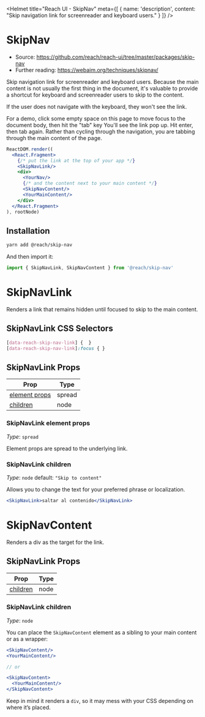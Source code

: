 
<Helmet
  title="Reach UI - SkipNav"
  meta={[
    { name: 'description', content: "Skip navigation link for screenreader and keyboard users." }
  ]}
/>

# SkipNav

- Source: https://github.com/reach/reach-ui/tree/master/packages/skip-nav
- Further reading: https://webaim.org/techniques/skipnav/

Skip navigation link for screenreader and keyboard users. Because the main content is not usually the first thing in the document, it's valuable to provide a shortcut for keyboard and screenreader users to skip to the content.

If the user does not navigate with the keyboard, they won't see the link.

For a demo, click some empty space on this page to move focus to the document body, then hit the "tab" key You'll see the link pop up. Hit enter, then tab again. Rather than cycling through the navigation, you are tabbing through the main content of the page.

```jsx
ReactDOM.render((
  <React.Fragment>
    {/* put the link at the top of your app */}
    <SkipNavLink/>
    <div>
      <YourNav/>
      {/* and the content next to your main content */}
      <SkipNavContent/>
      <YourMainContent/>
    </div>
  </React.Fragment>
), rootNode)
```

## Installation

```bash
yarn add @reach/skip-nav
```

And then import it:

```js
import { SkipNavLink, SkipNavContent } from '@reach/skip-nav'
```

# SkipNavLink

Renders a link that remains hidden until focused to skip to the main content.

## SkipNavLink CSS Selectors

```css
[data-reach-skip-nav-link] {  }
[data-reach-skip-nav-link]:focus { }
```

## SkipNavLink Props

| Prop                   | Type   |
| -----------------------| ------ |
| [element props](#skipnavlink-element-props)  | spread |
| [children](#skipnavlink-children)  | node |

### SkipNavLink element props

*Type*: `spread`

Element props are spread to the underlying link.

### SkipNavLink children

*Type*: `node` default: `"Skip to content"`

Allows you to change the text for your preferred phrase or localization.

```jsx
<SkipNavLink>saltar al contenido</SkipNavLink>
```

# SkipNavContent

Renders a div as the target for the link.

## SkipNavLink Props

| Prop                   | Type   |
| -----------------------| ------ |
| [children](#skipnavcontent-children)  | node |

### SkipNavLink children

*Type*: `node`

You can place the `SkipNavContent` element as a sibling to your main content or as a wrapper:

```jsx
<SkipNavContent/>
<YourMainContent/>

// or

<SkipNavContent>
  <YourMainContent/>
</SkipNavContent>
```

Keep in mind it renders a `div`, so it may mess with your CSS depending on where it’s placed.

